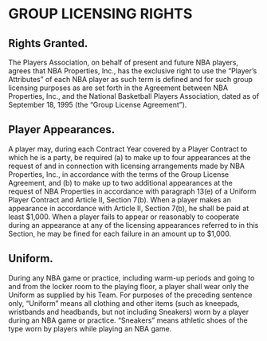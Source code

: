 # GROUP LICENSING RIGHTS

## Rights Granted.

The Players Association, on behalf of present and future NBA players, agrees that NBA Properties, Inc., has the exclusive right to use the "Player's Attributes" of each NBA player as such term is defined and for such group licensing purposes as are set forth in the Agreement between NBA Properties, Inc., and the National Basketball Players Association, dated as of September 18, 1995 (the "Group License Agreement").

## Player Appearances.

A player may, during each Contract Year covered by a Player Contract to which he is a party, be required (a) to make up to four appearances at the request of and in connection with licensing arrangements made by NBA Properties, Inc., in accordance with the terms of the Group License Agreement, and (b) to make up to two additional appearances at the request of NBA Properties in accordance with paragraph 13(e) of a Uniform Player Contract and Article II, Section 7(b). When a player makes an appearance in accordance with Article II, Section 7(b), he shall be paid at least \$1,000. When a player fails to appear or reasonably to cooperate during an appearance at any of the licensing appearances referred to in this Section, he may be fined for each failure in an amount up to \$1,000.

## Uniform.

During any NBA game or practice, including warm-up periods and going to and from the locker room to the playing floor, a player shall wear only the Uniform as supplied by his Team. For purposes of the preceding sentence only, "Uniform" means all clothing and other items (such as kneepads, wristbands and headbands, but not including Sneakers) worn by a player during an NBA game or practice. "Sneakers" means athletic shoes of the type worn by players while playing an NBA game.